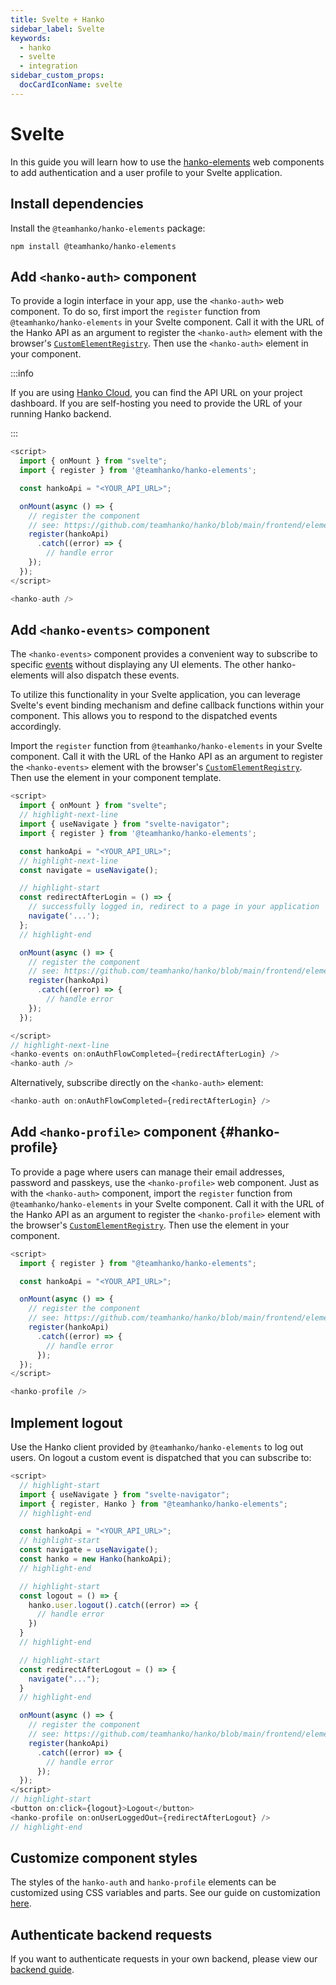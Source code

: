 ```yaml
---
title: Svelte + Hanko
sidebar_label: Svelte
keywords:
  - hanko
  - svelte
  - integration
sidebar_custom_props:
  docCardIconName: svelte
---
```


# Svelte

In this guide you will learn how to use the
[hanko-elements](https://github.com/teamhanko/hanko/blob/main/frontend/elements/README.md) web components to
add authentication and a user profile to your Svelte application.

## Install dependencies
Install the `@teamhanko/hanko-elements` package:

```shell npm2yarn
npm install @teamhanko/hanko-elements
```

## Add `<hanko-auth>` component

To provide a login interface in your app, use the `<hanko-auth>` web component. To do so, first import the `register`
function from `@teamhanko/hanko-elements` in your Svelte component. Call it with the URL of the Hanko API as an argument
to register the `<hanko-auth>` element with
the browser's [`CustomElementRegistry`](https://developer.mozilla.org/de/docs/Web/API/CustomElementRegistry).
Then use the `<hanko-auth>` element in your component.

:::info

If you are using [Hanko Cloud](https://cloud.hanko.io), you can find the API URL on your project dashboard.
If you are self-hosting you need to provide the URL of your running Hanko backend.

:::

```js title="HankoAuth.svelte" showLineNumbers
<script>
  import { onMount } from "svelte";
  import { register } from '@teamhanko/hanko-elements';

  const hankoApi = "<YOUR_API_URL>";

  onMount(async () => {
    // register the component
    // see: https://github.com/teamhanko/hanko/blob/main/frontend/elements/README.md#script
    register(hankoApi)
      .catch((error) => {
        // handle error
    });
  });
</script>

<hanko-auth />
```

## Add `<hanko-events>` component

The `<hanko-events>` component provides a convenient way to subscribe to specific
[events](https://github.com/teamhanko/hanko/blob/main/frontend/elements/README.md#events) without displaying any UI elements.
The other hanko-elements will also dispatch these events.

To utilize this functionality in your Svelte application, you can leverage Svelte's event binding mechanism and define
callback functions within your component. This allows you to respond to the dispatched events accordingly.

Import the `register` function from `@teamhanko/hanko-elements` in your Svelte component. Call it with the URL of the
Hanko API as an argument to register the `<hanko-events>` element with the browser's
[`CustomElementRegistry`](https://developer.mozilla.org/de/docs/Web/API/CustomElementRegistry).
Then use the element in your component template.

```js title="HankoAuth.svelte" showLineNumbers
<script>
  import { onMount } from "svelte";
  // highlight-next-line
  import { useNavigate } from "svelte-navigator";
  import { register } from '@teamhanko/hanko-elements';

  const hankoApi = "<YOUR_API_URL>";
  // highlight-next-line
  const navigate = useNavigate();

  // highlight-start
  const redirectAfterLogin = () => {
    // successfully logged in, redirect to a page in your application
    navigate('...');
  };
  // highlight-end

  onMount(async () => {
    // register the component
    // see: https://github.com/teamhanko/hanko/blob/main/frontend/elements/README.md#script
    register(hankoApi)
      .catch((error) => {
        // handle error
    });
  });

</script>
// highlight-next-line
<hanko-events on:onAuthFlowCompleted={redirectAfterLogin} />
<hanko-auth />
```

Alternatively, subscribe directly on the `<hanko-auth>` element:

```js showLineNumbers
<hanko-auth on:onAuthFlowCompleted={redirectAfterLogin} />
```

## Add `<hanko-profile>` component {#hanko-profile}

To provide a page where users can manage their email addresses, password and passkeys, use the `<hanko-profile>` web
component. Just as with the `<hanko-auth>` component, import the `register` function from `@teamhanko/hanko-elements` in
your Svelte component. Call it with the
URL of the Hanko API as an argument to register the `<hanko-profile>` element with the browser's
[`CustomElementRegistry`](https://developer.mozilla.org/de/docs/Web/API/CustomElementRegistry). Then use
the element in your component.

```js title="HankoProfile.svelte" showLineNumbers
<script>
  import { register } from "@teamhanko/hanko-elements";

  const hankoApi = "<YOUR_API_URL>";

  onMount(async () => {
    // register the component
    // see: https://github.com/teamhanko/hanko/blob/main/frontend/elements/README.md#script
    register(hankoApi)
      .catch((error) => {
        // handle error
      });
  });
</script>

<hanko-profile />
```

## Implement logout

Use the Hanko client provided by `@teamhanko/hanko-elements` to log out users. On logout a custom event is
dispatched that you can subscribe to:

```js title="HankoProfile.svelte" showLineNumbers
<script>
  // highlight-start
  import { useNavigate } from "svelte-navigator";
  import { register, Hanko } from "@teamhanko/hanko-elements";
  // highlight-end

  const hankoApi = "<YOUR_API_URL>";
  // highlight-start
  const navigate = useNavigate();
  const hanko = new Hanko(hankoApi);
  // highlight-end

  // highlight-start
  const logout = () => {
    hanko.user.logout().catch((error) => {
      // handle error
    })
  }
  // highlight-end

  // highlight-start
  const redirectAfterLogout = () => {
    navigate("...");
  }
  // highlight-end

  onMount(async () => {
    // register the component
    // see: https://github.com/teamhanko/hanko/blob/main/frontend/elements/README.md#script
    register(hankoApi)
      .catch((error) => {
        // handle error
      });
  });
</script>
// highlight-start
<button on:click={logout}>Logout</button>
<hanko-profile on:onUserLoggedOut={redirectAfterLogout} />
// highlight-end
```

## Customize component styles

The styles of the `hanko-auth` and `hanko-profile` elements can be customized using CSS variables and parts. See our guide
on customization [here](https://github.com/teamhanko/hanko/tree/main/frontend/elements#ui-customization).

## Authenticate backend requests

If you want to authenticate requests in your own backend, please view our [backend guide](/guides/backend).
